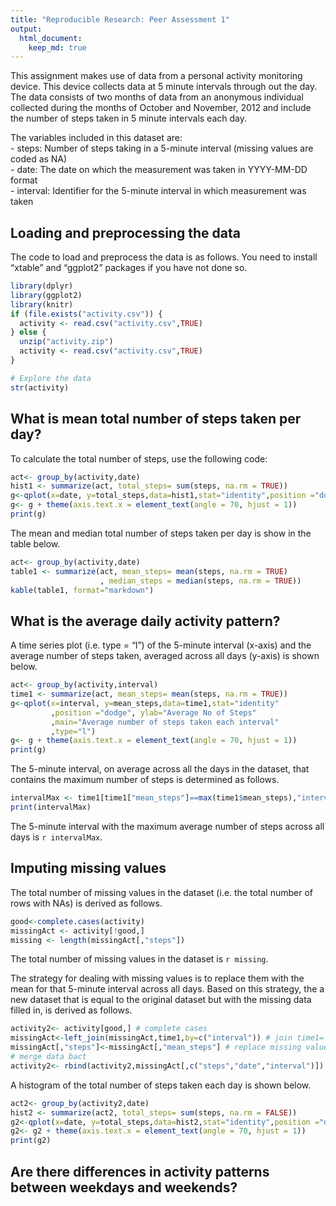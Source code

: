 ```yaml
---
title: "Reproducible Research: Peer Assessment 1"
output: 
  html_document:
    keep_md: true
---
```

This assignment makes use of data from a personal activity monitoring device. This device collects data at 5 minute intervals through out the day. The data consists of two months of data from an anonymous individual collected during the months of October and November, 2012 and include the number of steps taken in 5 minute intervals each day.  

The variables included in this dataset are:  
- steps: Number of steps taking in a 5-minute interval (missing values are coded as NA)  
- date: The date on which the measurement was taken in YYYY-MM-DD format  
- interval: Identifier for the 5-minute interval in which measurement was taken  

## Loading and preprocessing the data
The code to load and preprocess the data is as follows. You need to install "xtable" and "ggplot2" packages if you have not done so.
```r
library(dplyr)
library(ggplot2)
library(knitr)
if (file.exists("activity.csv")) {
  activity <- read.csv("activity.csv",TRUE)
} else {
  unzip("activity.zip")
  activity <- read.csv("activity.csv",TRUE)
}
```


```r
# Explore the data
str(activity)
```

## What is mean total number of steps taken per day?
To calculate the total number of steps, use the following code: 
```r
act<- group_by(activity,date)
hist1 <- summarize(act, total_steps= sum(steps, na.rm = TRUE))
g<-qplot(x=date, y=total_steps,data=hist1,stat="identity",position ="dodge", geom="histogram", ylab="No of Steps",main="Histogram of the total number of steps taken each day") 
g<- g + theme(axis.text.x = element_text(angle = 70, hjust = 1))
print(g)
```

The mean and median total number of steps taken per day is show in the table below.
```r
act<- group_by(activity,date)
table1 <- summarize(act, mean_steps= mean(steps, na.rm = TRUE)
                    , median_steps = median(steps, na.rm = TRUE))
kable(table1, format="markdown")
```

## What is the average daily activity pattern?
A time series plot (i.e. type = "l") of the 5-minute interval (x-axis) and the average number of steps taken, averaged across all days (y-axis) is shown below.
```r
act<- group_by(activity,interval)
time1 <- summarize(act, mean_steps= mean(steps, na.rm = TRUE))
g<-qplot(x=interval, y=mean_steps,data=time1,stat="identity"
         ,position ="dodge", ylab="Average No of Steps"
         ,main="Average number of steps taken each interval"
         ,type="l") 
g<- g + theme(axis.text.x = element_text(angle = 70, hjust = 1))
print(g)

```

The 5-minute interval, on average across all the days in the dataset, that contains the maximum number of steps is determined as follows.
```r
intervalMax <- time1[time1["mean_steps"]==max(time1$mean_steps),"interval"] 
print(intervalMax)
```
The 5-minute interval with the maximum average number of steps across all days is `r intervalMax`.

## Imputing missing values
The total number of missing values in the dataset (i.e. the total number of rows with NAs) is derived as follows.
```r
good<-complete.cases(activity)
missingAct <- activity[!good,]
missing <- length(missingAct[,"steps"])
```
The total number of missing values in the dataset is `r missing`.

The strategy for dealing with missing values is to replace them with the mean for that 5-minute interval across all days. Based on this strategy, the a new dataset that is equal to the original dataset but with the missing data filled in, is derived as follows.
```r
activity2<- activity[good,] # complete cases
missingAct<-left_join(missingAct,time1,by=c("interval")) # join time1= mean steps per interval, calculated earlier.
missingAct[,"steps"]<-missingAct[,"mean_steps"] # replace missing values
# merge data bact
activity2<- rbind(activity2,missingAct[,c("steps","date","interval")])
```

A histogram of the total number of steps taken each day is shown below.
```r
act2<- group_by(activity2,date)
hist2 <- summarize(act2, total_steps= sum(steps, na.rm = FALSE))
g2<-qplot(x=date, y=total_steps,data=hist2,stat="identity",position ="dodge", geom="histogram", ylab="Tota No of Steps",main="Histogram of the total number of steps taken each day") 
g2<- g2 + theme(axis.text.x = element_text(angle = 70, hjust = 1))
print(g2)
```


## Are there differences in activity patterns between weekdays and weekends?
